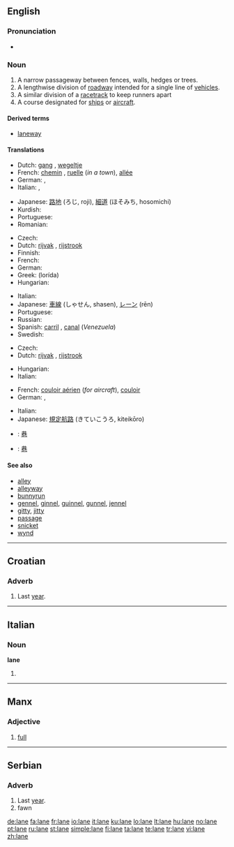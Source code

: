 {{wikipedia|Lane}}
{{also|Lane}}
==English==

===Pronunciation===
* {{audio|en-us-lane.ogg|Audio (US)}}
*: {{rhymes|eɪn}}

===Noun===
{{en-noun}}

# A narrow passageway between fences, walls, hedges or trees.
# A lengthwise division of [[roadway]] intended for a single line of [[vehicle]]s.
# A similar division of a [[racetrack]] to keep runners apart
# A course designated for [[ship]]s or [[aircraft]].

====Derived terms====
* [[laneway]]

====Translations====
{{trans-top|passageway}}
* Dutch: [[gang#German|gang]] {{m}}, [[wegeltje]] {{n}}
* French: [[chemin]] {{m}}, [[ruelle]] {{f}} (''in a town''), [[allée]] {{f}}
* German: {{t+|de|Gang|m}}, {{t+|de|Gasse|f}}
* Italian: {{t+|it|passaggio|m}}, {{t+|it|corsia|f}}
{{trans-mid}}
* Japanese: [[路地]] (ろじ, roji), [[細道]] (ほそみち, hosomichi)
* Kurdish: {{t|ku|کۆڵان|tr=kolan|sc=ku-Arab}}
* Portuguese: {{t+|pt|alameda}}
* Romanian: {{t-|ro|uliţă|f}}
{{trans-bottom}}

{{trans-top|division of roadway}}
* Czech: {{t-|cs|pruh|m}}
* Dutch: [[rijvak]] {{n}}, [[rijstrook]] {{m}}
* Finnish: {{t-|fi|kaista}}
* French: {{t+|fr|voie|f}}
* German: {{t+|de|Spur|f}}
* Greek: {{t+|el|λωρίδα|f|sc=Grek}} (lorída)
* Hungarian: {{t+|hu|sáv}}
{{trans-mid}}
* Italian: {{t+|it|corsia|f}}
* Japanese: [[車線]] (しゃせん, shasen), [[レーン]] (rēn)
* Portuguese: {{t+|pt|pista|f}}
* Russian: {{t+|ru|полоса|f|sc=Cyrl}}
* Spanish: [[carril]] {{m}}, [[canal]] {{m}} (''Venezuela'')
* Swedish: {{t+|sv|fil|c}}
{{trans-bottom}}

{{trans-top|division of racetrack}}
* Czech: {{t-|cs|dráha|f}}
* Dutch: [[rijvak]] {{n}}, [[rijstrook]] {{m}}
{{trans-mid}}
* Hungarian: {{t+|hu|sáv}}
* Italian: {{t+|it|corsia|f}}
{{trans-bottom}}

{{trans-top|course for ships or aircraft}}
* French: [[couloir aérien]] {{m}} (''for aircraft''), [[couloir]] {{m}}
* German: {{t+|de|Spur|f}}, {{t-|de|Route|f}}
{{trans-mid}}
* Italian: {{t+|it|corsia|f}}
* Japanese: [[規定航路]] (きていこうろ, kiteikōro)
{{trans-bottom}}

{{checktrans}}
* {{ttbc|Chinese}}: [[巷]]
* {{ttbc|CJKV Characters}}: [[巷]]

====See also====
* [[alley]]
* [[alleyway]]
* [[bunnyrun]]
* [[gennel]], [[ginnel]], [[guinnel]], [[gunnel]], [[jennel]]
* [[gitty]], [[jitty]]
* [[passage]]
* [[snicket]]
* [[wynd]]

----

==Croatian==

===Adverb===
{{infl|hr|adverb}}

# Last [[year]].

----

==Italian==

===Noun===
'''lane''' {{f}}

# {{plural of|[[lana]]|lang=Italian}}

----

==Manx==

===Adjective===
{{infl|gv|adjective}}

# [[full]]

----

==Serbian==

===Adverb===
{{infl|sr|adverb}}

# Last [[year]].
# fawn

[[de:lane]]
[[fa:lane]]
[[fr:lane]]
[[io:lane]]
[[it:lane]]
[[ku:lane]]
[[lo:lane]]
[[lt:lane]]
[[hu:lane]]
[[no:lane]]
[[pt:lane]]
[[ru:lane]]
[[st:lane]]
[[simple:lane]]
[[fi:lane]]
[[ta:lane]]
[[te:lane]]
[[tr:lane]]
[[vi:lane]]
[[zh:lane]]
